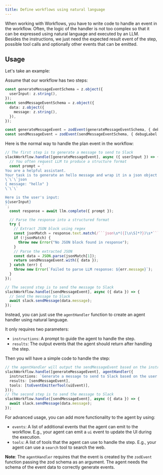 ```yaml
---
title: Define workflows using natural language  
---
```


When working with Workflows, you have to write code to handle an event in the workflow. 
Often, the logic of the handler is not too complex so that it can be expressed using natural language and executed by an LLM.  
Besides the instructions, we just need the expected result event of the step, possible tool calls and optionally other events that can be emitted.  

## Usage

Let's take an example:

Assume that our workflow has two steps:
```typescript
const generateMessageEventSchema = z.object({
  userInput: z.string(),
});
const sendMessageEventSchema = z.object({
  data: z.object({
    message: z.string(),
  }),
});

const generateMessageEvent = zodEvent(generateMessageEventSchema, { debugLabel: "generateMessageEvent" });
const sendMessageEvent = zodEvent(sendMessageEventSchema, { debugLabel: "sendMessageEvent" });
```

Here is the normal way to handle the plan event in the workflow:
  ```typescript
  // The first step is to generate a message to send to Slack
  slackWorkflow.handle([generateMessageEvent], async ({ userInput }) => {
    // You often request LLM to produce a structure format
    const prompt = `
You are a helpful assistant.
Your task is to generate an hello message and wrap it in a json object with the following format: 
\`\`\`json
{ message: "hello" }
\`\`\`

Here is the user's input:
${userInput}
`;
    const response = await llm.complete({ prompt });

    // Parse the response into a structured format
    try {
      // Extract JSON block using regex
      const jsonMatch = response.text.match(/```json\s*({[\s\S]*?})\s*```/);
      if (!jsonMatch) {
        throw new Error("No JSON block found in response");
      }
      // Parse the extracted JSON
      const data = JSON.parse(jsonMatch[1]);
      return sendMessageEvent.with({ data });
    } catch (err) {
      throw new Error(`Failed to parse LLM response: ${err.message}`);
    }
  });

  // The second step is to send the message to Slack
  slackWorkflow.handle([sendMessageEvent], async ({ data }) => {
    // Send the message to Slack
    await slack.sendMessage(data.message);
  });
  ```

Instead, you can just use the `agentHandler` function to create an agent handler using natural language.

It only requires two parameters:
- `instructions`: A prompt to guide the agent to handle the step.
- `results`: The output events that the agent should return after handling the step.

Then you will have a simple code to handle the step:
```typescript
// the agentHandler will output the sendMessageEvent based on the instructions
slackWorkflow.handle([generateMessageEvent], agentHandler({
  instructions: `Generate a message to send to Slack based on the user's input`,
  results: [sendMessageEvent],
  tools: [toEventEmitterTool(uiEvent)],
}));
// The second step is to send the message to Slack
slackWorkflow.handle([sendMessageEvent], async ({ data }) => {
  await slack.sendMessage(data.message);
});
```

For advanced usage, you can add more functionality to the agent by using:
- `events`: A list of additional events that the agent can emit to the workflow. E.g., your agent can emit a `ui` event to update the UI during the execution.
- `tools`: A list of tools that the agent can use to handle the step. E.g., your agent can use a `search` tool to search the web.

**Note**: The `agentHandler` requires that the event is created by the `zodEvent` function passing the zod schema as an argument. The agent needs the schema of the event data to correctly generate events.  
